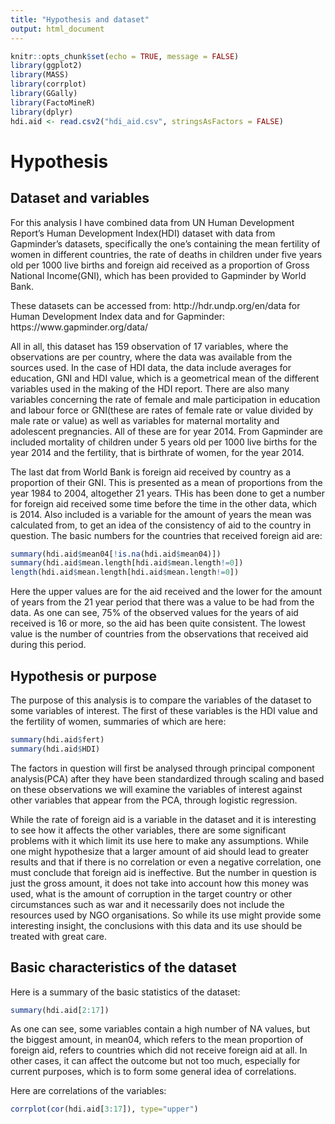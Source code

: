 ```yaml
---
title: "Hypothesis and dataset"
output: html_document
---
```


```r
knitr::opts_chunk$set(echo = TRUE, message = FALSE)
library(ggplot2)
library(MASS)
library(corrplot)
library(GGally)
library(FactoMineR)
library(dplyr)
hdi.aid <- read.csv2("hdi_aid.csv", stringsAsFactors = FALSE)
```

# Hypothesis

## Dataset and variables

For this analysis I have combined data from UN Human Development Report's Human Development Index(HDI) dataset with data from Gapminder's datasets, specifically the one's containing the mean fertility of women in different countries, the rate of deaths in children under five years old per 1000 live births and foreign aid received as a proportion of Gross National Income(GNI), which has been provided to Gapminder by World Bank.

These datasets can be accessed from:
http://hdr.undp.org/en/data
for Human Development Index data and for Gapminder:
https://www.gapminder.org/data/

All in all, this dataset has 159 observation of 17 variables, where the observations are per country, where the data was available from the sources used. In the case of HDI data, the data include averages for education, GNI and HDI value, which is a geometrical mean of the different variables used in the making of the HDI report. There are also many variables concerning the rate of female and male participation in education and labour force or GNI(these are rates of female rate or value divided by male rate or value) as well as variables for maternal mortality and adolescent pregnancies. All of these are for year 2014. From Gapminder are included mortality of children under 5 years old per 1000 live births for the year 2014 and the fertility, that is birthrate of women, for the year 2014.

The last dat from World Bank is foreign aid received by country as a proportion of their GNI. This is presented as a mean of proportions from the year 1984 to 2004, altogether 21 years. THis has been done to get a number for foreign aid received some time before the time in the other data, which is 2014. Also included is a variable for the amount of years the mean was calculated from, to get an idea of the consistency of aid to the country in question. The basic numbers for the countries that received foreign aid are:

```r
summary(hdi.aid$mean04[!is.na(hdi.aid$mean04)])
summary(hdi.aid$mean.length[hdi.aid$mean.length!=0])
length(hdi.aid$mean.length[hdi.aid$mean.length!=0])
```

Here the upper values are for the aid received and the lower for the amount of years from the 21 year period that there was a value to be had from the data. As one can see, 75% of the observed values for the years of aid received is 16 or more, so the aid has been quite consistent. The lowest value is the number of countries from the observations that received aid during this period.

## Hypothesis or purpose

The purpose of this analysis is to compare the variables of the dataset to some variables of interest. The first of these variables is the HDI value and the fertility of women, summaries of which are here:

```r
summary(hdi.aid$fert)
summary(hdi.aid$HDI)
```

The factors in question will first be analysed through principal component analysis(PCA) after they have been standardized through scaling and based on these observations we will examine the variables of interest against other variables that appear from the PCA, through logistic regression.

While the rate of foreign aid is a variable in the dataset and it is interesting to see how it affects the other variables, there are some significant problems with it which limit its use here to make any assumptions. While one might hypothesize that a larger amount of aid should lead to greater results and that if there is no correlation or even a negative correlation, one must conclude that foreign aid is ineffective. But the number in question is just the gross amount, it does not take into account how this money was used, what is the amount of corruption in the target country or other circumstances such as war and it necessarily does not include the resources used by NGO organisations. So while its use might provide some interesting insight, the conclusions with this data and its use should be treated with great care.

## Basic characteristics of the dataset

Here is a summary of the basic statistics of the dataset:

```r
summary(hdi.aid[2:17])
```

As one can see, some variables contain a high number of NA values, but the biggest amount, in mean04, which refers to the mean proportion of foreign aid, refers to countries which did not receive foreign aid at all. In other cases, it can affect the outcome but not too much, especially for current purposes, which is to form some general idea of correlations.

Here are correlations of the variables:

```r
corrplot(cor(hdi.aid[3:17]), type="upper")
```
